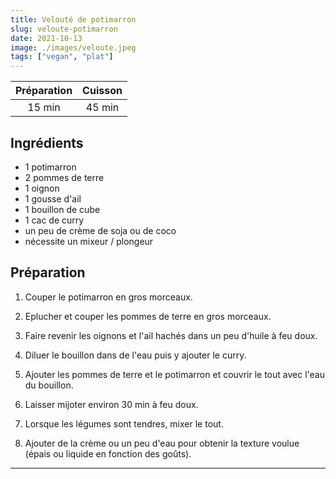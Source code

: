 ```yaml
---
title: Velouté de potimarron
slug: veloute-potimarron
date: 2021-10-13
image: ./images/veloute.jpeg
tags: ["vegan", "plat"]
---
```


| Préparation | Cuisson |
| :-: | :-: |
| 15 min | 45 min |

## Ingrédients
- <ListItem>1 potimarron</ListItem>
- <ListItem>2 pommes de terre</ListItem>
- <ListItem>1 oignon</ListItem>
- <ListItem>1 gousse d'ail</ListItem>
- <ListItem>1 bouillon de cube</ListItem>
- <ListItem>1 cac de curry</ListItem>
- <ListItem>un peu de crème de soja ou de coco</ListItem>
- <ListItem>nécessite un mixeur / plongeur</ListItem>

## Préparation

1. Couper le potimarron en gros morceaux.

2. Eplucher et couper les pommes de terre en gros morceaux.

3. Faire revenir les oignons et l'ail hachés dans un peu d'huile à feu doux.

4. Diluer le bouillon dans de l'eau puis y ajouter le curry.

5. Ajouter les pommes de terre et le potimarron et couvrir le tout avec l'eau du bouillon.

6. Laisser mijoter environ 30 min à feu doux.

7. Lorsque les légumes sont tendres, mixer le tout.

8. Ajouter de la crème ou un peu d'eau pour obtenir la texture voulue (épais ou liquide en fonction des goûts).

---
